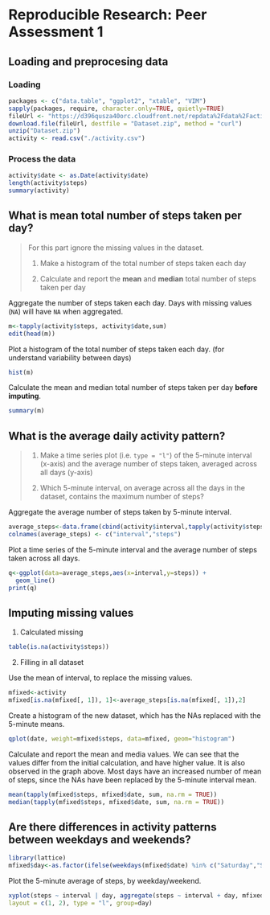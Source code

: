 # Reproducible Research: Peer Assessment 1


## Loading and preprocesing data

### Loading

```r
packages <- c("data.table", "ggplot2", "xtable", "VIM")
sapply(packages, require, character.only=TRUE, quietly=TRUE)
fileUrl <- "https://d396qusza40orc.cloudfront.net/repdata%2Fdata%2Factivity.zip"
download.file(fileUrl, destfile = "Dataset.zip", method = "curl")
unzip("Dataset.zip")
activity <- read.csv("./activity.csv")
```

### Process  the data

```r
activity$date <- as.Date(activity$date)
length(activity$steps)
summary(activity)

```


## What is mean total number of steps taken per day?

> For this part ignore the missing values in
> the dataset.
>
> 1. Make a histogram of the total number of steps taken each day
>
> 2. Calculate and report the **mean** and **median** total number of steps taken per day

Aggregate the number of steps taken each day.
Days with missing values (`NA`) will have `NA` when aggregated.

```r
m<-tapply(activity$steps, activity$date,sum)
edit(head(m))

```

Plot a histogram of the total number of steps taken each day. (for understand variability between days)

```r
hist(m)
```

Calculate the mean and median total number of steps taken per day **before imputing**.

```r
summary(m)
```



## What is the average daily activity pattern?

> 1. Make a time series plot (i.e. `type = "l"`) of the 5-minute interval (x-axis) and the average number of steps taken, averaged across all days (y-axis)
>
> 2. Which 5-minute interval, on average across all the days in the dataset, contains the maximum number of steps?

Aggregate the average number of steps taken by 5-minute interval.

```r
average_steps<-data.frame(cbind(activity$interval,tapply(activity$steps, activity$interval, mean, na.rm = TRUE)))
colnames(average_steps) <- c("interval","steps")

```

Plot a time series of the 5-minute interval and the average number of steps taken across all days.

```r
q<-ggplot(data=average_steps,aes(x=interval,y=steps)) +
  geom_line()
print(q)
```


## Imputing missing values

1. Calculated missing

```r
table(is.na(activity$steps))
```

2. Filling in all dataset

Use the mean of interval, to replace the missing values.

```r
mfixed<-activity
mfixed[is.na(mfixed[, 1]), 1]<-average_steps[is.na(mfixed[, 1]),2]
```

Create a histogram of the new dataset, which has the NAs replaced with the 5-minute means.

```r
qplot(date, weight=mfixed$steps, data=mfixed, geom="histogram")
```

Calculate and report the mean and media values. We can see that the values differ from the initial calculation, and have higher value. It is also observed in the graph above. Most days have an increased number of mean of steps, since the NAs have been replaced by the 5-minute interval mean.

```r
mean(tapply(mfixed$steps, mfixed$date, sum, na.rm = TRUE))
median(tapply(mfixed$steps, mfixed$date, sum, na.rm = TRUE))
```

## Are there differences in activity patterns between weekdays and weekends?

```r
library(lattice)
mfixed$day<-as.factor(ifelse(weekdays(mfixed$date) %in% c("Saturday","Sunday"),"Weekend","Weekday"))
```
Plot the 5-minute average of steps, by weekday/weekend.
```r
xyplot(steps ~ interval | day, aggregate(steps ~ interval + day, mfixed, FUN = mean), 
layout = c(1, 2), type = "l", group=day)
```


